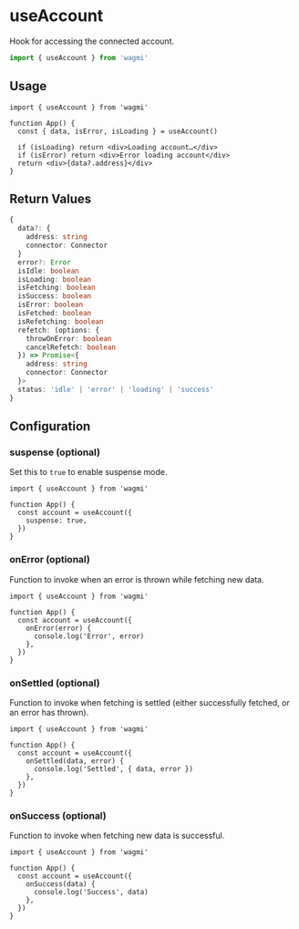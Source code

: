 # useAccount

Hook for accessing the connected account.

```ts
import { useAccount } from 'wagmi'
```

## Usage

```tsx
import { useAccount } from 'wagmi'

function App() {
  const { data, isError, isLoading } = useAccount()

  if (isLoading) return <div>Loading account…</div>
  if (isError) return <div>Error loading account</div>
  return <div>{data?.address}</div>
}
```

## Return Values

```ts
{
  data?: {
    address: string
    connector: Connector
  }
  error?: Error
  isIdle: boolean
  isLoading: boolean
  isFetching: boolean
  isSuccess: boolean
  isError: boolean
  isFetched: boolean
  isRefetching: boolean
  refetch: (options: {
    throwOnError: boolean
    cancelRefetch: boolean
  }) => Promise<{
    address: string
    connector: Connector
  }>
  status: 'idle' | 'error' | 'loading' | 'success'
}
```

## Configuration

### suspense (optional)

Set this to `true` to enable suspense mode.

```tsx {5}
import { useAccount } from 'wagmi'

function App() {
  const account = useAccount({
    suspense: true,
  })
}
```

### onError (optional)

Function to invoke when an error is thrown while fetching new data.

```tsx {5-7}
import { useAccount } from 'wagmi'

function App() {
  const account = useAccount({
    onError(error) {
      console.log('Error', error)
    },
  })
}
```

### onSettled (optional)

Function to invoke when fetching is settled (either successfully fetched, or an error has thrown).

```tsx {5-7}
import { useAccount } from 'wagmi'

function App() {
  const account = useAccount({
    onSettled(data, error) {
      console.log('Settled', { data, error })
    },
  })
}
```

### onSuccess (optional)

Function to invoke when fetching new data is successful.

```tsx {5-7}
import { useAccount } from 'wagmi'

function App() {
  const account = useAccount({
    onSuccess(data) {
      console.log('Success', data)
    },
  })
}
```
